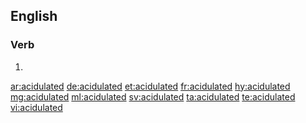 ==English==

===Verb===
{{head|en}}

# {{en-past of|acidulate}}

[[ar:acidulated]]
[[de:acidulated]]
[[et:acidulated]]
[[fr:acidulated]]
[[hy:acidulated]]
[[mg:acidulated]]
[[ml:acidulated]]
[[sv:acidulated]]
[[ta:acidulated]]
[[te:acidulated]]
[[vi:acidulated]]